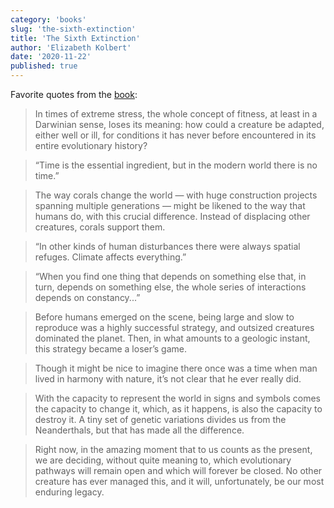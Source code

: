 ```yaml
---
category: 'books'
slug: 'the-sixth-extinction'
title: 'The Sixth Extinction'
author: 'Elizabeth Kolbert'
date: '2020-11-22'
published: true
---
```


Favorite quotes from the [book](https://amzn.eu/i9E6SXx):

> In times of extreme stress, the whole concept of fitness, at least in a Darwinian sense, loses its meaning: how could a creature be adapted, either well or ill, for conditions it has never before encountered in its entire evolutionary history?

> “Time is the essential ingredient, but in the modern world there is no time.”

> The way corals change the world — with huge construction projects spanning multiple generations — might be likened to the way that humans do, with this crucial difference. Instead of displacing other creatures, corals support them.

> “In other kinds of human disturbances there were always spatial refuges. Climate affects everything.”

> “When you find one thing that depends on something else that, in turn, depends on something else, the whole series of interactions depends on constancy...”

> Before humans emerged on the scene, being large and slow to reproduce was a highly successful strategy, and outsized creatures dominated the planet. Then, in what amounts to a geologic instant, this strategy became a loser’s game.

> Though it might be nice to imagine there once was a time when man lived in harmony with nature, it’s not clear that he ever really did.

> With the capacity to represent the world in signs and symbols comes the capacity to change it, which, as it happens, is also the capacity to destroy it. A tiny set of genetic variations divides us from the Neanderthals, but that has made all the difference.

> Right now, in the amazing moment that to us counts as the present, we are deciding, without quite meaning to, which evolutionary pathways will remain open and which will forever be closed. No other creature has ever managed this, and it will, unfortunately, be our most enduring legacy.
